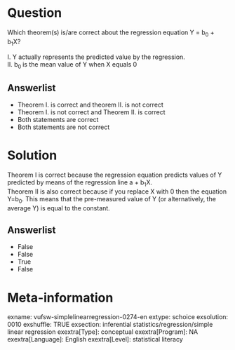 Question
========
Which theorem(s) is/are correct about the regression equation Y = b<sub>0</sub> + b<sub>1</sub>X?  
  
I. Y actually represents the predicted value by the regression.  
II. b<sub>0 </sub>is the mean value of Y when X equals 0

Answerlist
----------
* Theorem I. is correct and theorem II. is not correct
* Theorem I. is not correct and Theorem II. is correct
* Both statements are correct
* Both statements are not correct

Solution
========

Theorem I is correct because the regression equation predicts values of Y predicted by means of the regression line a + b<sub>1</sub>X.  
Theorem II is also correct because if you replace X with 0 then the equation Y=b<sub>0</sub>. This means that the pre-measured value of Y (or alternatively, the average Y) is equal to the constant.

Answerlist
----------
* False
* False
* True
* False

Meta-information
================
exname: vufsw-simplelinearregression-0274-en
extype: schoice
exsolution: 0010
exshuffle: TRUE
exsection: inferential statistics/regression/simple linear regression
exextra[Type]: conceptual
exextra[Program]: NA
exextra[Language]: English
exextra[Level]: statistical literacy

